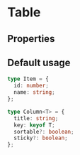 
# Table

## Properties

<ArgsTable />

## Default usage

```ts
type Item = {
  id: number;
  name: string;
};

type Column<T> = {
  title: string;
  key: keyof T;
  sortable?: boolean;
  sticky?: boolean;
};
```

<Canvas>
  <Story id="components-table--simple" />
</Canvas>
